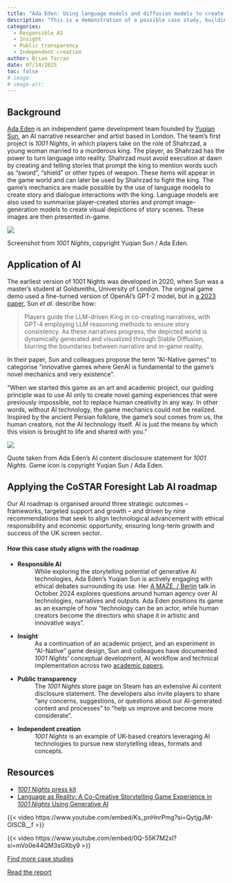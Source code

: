 ```yaml
---
title: "Ada Eden: Using language models and diffusion models to create an 'AI-Native' game experience"
description: "This is a demonstration of a possible case study, building off of the 'AI in the Screen Sector: Perspectives and Paths Forward' report. It focuses on one of the example projects mentioned briefly in the report." 
categories:
  - Responsible AI
  - Insight
  - Public transparency
  - Independent creation
author: Brian Tarran
date: 07/14/2025
toc: false
# image:
# image-alt:
---
```


## Background
[Ada Eden](https://www.1001nights.ai/) is an independent game development team founded by [Yuqian Sun](https://fakecheese.me/), an AI narrative researcher and artist based in London. The team’s first project is *1001 Nights*, in which players take on the role of Shahrzad, a young woman married to a murderous king. The player, as Shahrzad has the power to turn language into reality. Shahrzad must avoid execution at dawn by creating and telling stories that prompt the king to mention words such as “sword”, “shield” or other types of weapon. These items will appear in the game world and can later be used by Shahrzad to fight the king. The game’s mechanics are made possible by the use of language models to create story and dialogue interactions with the king. Language models are also used to summarise player-created stories and prompt image-generation models to create visual depictions of story scenes. These images are then presented in-game.

:::{.column-page}
![](images/screenshot.jpg){fig-alt="Screenshot from 1001 Nights. Player character Shahrzad is shown in conversation with the king. A text box along the bottom of the image gives instructions to the player on how to interact with the game and create a story."}
:::

::: figure-caption
Screenshot from *1001 Nights*, copyright Yuqian Sun / Ada Eden.
:::

## Application of AI 
The earliest version of 1001 Nights was developed in 2020, when Sun was a master’s student at Goldsmiths, University of London. The original game demo used a fine-turned version of OpenAI’s GPT-2 model, but in [a 2023 paper](https://ojs.aaai.org/index.php/AIIDE/article/view/27539), Sun *et al*. describe how: 

> Players guide the LLM-driven King in co-creating narratives, with GPT-4 employing LLM reasoning methods to ensure story consistency. As these narratives progress, the depicted world is dynamically generated and visualized through Stable Diffusion, blurring the boundaries between narrative and in-game reality.  

In their paper, Sun and colleagues propose the term “AI-Native games” to categorise “innovative games where GenAI is fundamental to the game’s novel mechanics and very existence”.


::: {.column-page}
::: {.pullquote-container}
::: {.grid .gap-6 .pb-3 .pt-4}
::: {.g-col-12 .g-col-sm-9}
::: {.pullquote}
“When we started this game as an art and academic project, our guiding principle was to use AI only to create novel gaming experiences that were previously impossible, not to replace human creativity in any way. In other words, without AI technology, the game mechanics could not be realized. Inspired by the ancient Persian folklore, the game's soul comes from us, the human creators, not the AI technology itself. AI is just the means by which this vision is brought to life and shared with you.”
:::
:::
::: {.g-col-12 .g-col-sm-3}
![](images/icon.png){fig-alt="1001 Nights game icon. A pixel art rendering of a book with a purple cover featuring a golden crescent moon and stars."}

::: figure-caption
Quote taken from Ada Eden's AI content disclosure statement for *1001 Nights*. Game icon is copyright Yuqian Sun / Ada Eden.
:::

:::
:::
:::
:::

## Applying the CoSTAR Foresight Lab AI roadmap
Our AI roadmap is organised around three strategic outcomes – frameworks, targeted support and growth – and driven by nine recommendations that seek to align technological advancement with ethical responsibility and economic opportunity, ensuring long-term growth and success of the UK screen sector.

#### How this case study aligns with the roadmap
- **Responsible AI**
: While exploring the storytelling potential of generative AI technologies, Ada Eden’s Yuqian Sun is actively engaging with ethical debates surrounding its use. Her [A MAZE. / Berlin](https://www.youtube.com/watch?v=Ks_pnHnrPmg) talk in October 2024 explores questions around human agency over AI technologies, narratives and outputs. Ada Eden positions its game as an example of how “technology can be an actor, while human creators become the directors who shape it in artistic and innovative ways”.   

- **Insight**
: As a continuation of an academic project, and an experiment in “AI-Native” game design, Sun and colleagues have documented *1001 Nights*’ conceptual development, AI workflow and technical implementation across two [academic papers](#resources).

- **Public transparency**
: The *1001 Nights* store page on Steam has an extensive AI content disclosure statement. The developers also invite players to share “any concerns, suggestions, or questions about our AI-generated content and processes” to “help us improve and become more considerate”.

- **Independent creation**
: *1001 Nights* is an example of UK-based creators leveraging AI technologies to pursue new storytelling ideas, formats and concepts.

## Resources
- [*1001 Nights* press kit](https://1001nights.notion.site/1001-Nights-press-kit-adb983eed6c2495a94878e6e93792881)
- [Language as Reality: A Co-Creative Storytelling Game Experience in *1001 Nights* Using Generative AI](https://ojs.aaai.org/index.php/AIIDE/article/view/27539)

{{< video https://www.youtube.com/embed/Ks_pnHnrPmg?si=QytjgJM-OISCB__f >}}

{{< video https://www.youtube.com/embed/0Q-55K7M2xI?si=mVo0e44QM3sGXby9 >}}

::: {.grid .gap-3 .pb-3 .pt-4}
::: {.g-col-12 .g-col-sm-6}

[Find more case studies](/case-studies/index.qmd){.btn-action .btn .btn-lg .w-100 role="button"}

:::
::: {.g-col-12 .g-col-sm-6 .mb-2}

[Read the report](https://a.storyblok.com/f/313404/x/ac4c0235f7/ai-in-the-screen-sector.pdf){.btn-action .btn .btn-lg .w-100 role="button"}

::: 
::: 
